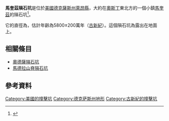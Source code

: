 {{Infobox terrestrial impact site
| name      = 馬奎茲隕石坑
| other_name = 
| photo = 
| photo_size = 
| photo_alt = 
| photo_caption = 
| location = 美國[[德克薩斯州|德克薩斯州]][[馬奎茲_(德克薩斯州)|馬奎茲]]
| map = Texas
| map_alt = 
| map_caption =馬奎茲隕石坑在德克薩斯州的位置
| map_size = 
| label_position = 
| lat_d = 31 | lat_m = 17 | lat_s = | lat_NS = N
| long_d = 96 | long_m = 18 | long_s = | long_EW = W
| coordinates = {{coord|31|17|N|96|18|W|region:US-TX_type:landmark_scale:100000|display=inline}}
| coordinates_ref = 
| confidence =
| diameter = {{convert|12.7|km|0|abbr=on}}
| depth =
| age = 5800± 200萬年
| exposed = No
| drilled = Yes
| bolide = 
| topo = 
| access = [[Image:Texas_7.svg|20px]] [[State_Highway_7_(Texas)|State Highway 7]]
| country = [[美國|美國]]
| state = [[德克薩斯州|德克薩斯州]]
| region = US-TX
| district = [[Leon_County,_TX|Leon County, TX]]
}}

'''馬奎茲隕石坑'''是位於[[美國|美國]][[德克薩斯州|德克薩斯州]][[萊昂縣_(德克薩斯州)|萊昂縣]]，大約在[[奧斯丁|奧斯丁]]東北方{{convert|177|km|0|abbr=on}}的一個小鎮[[馬奎茲_(德克薩斯州)|馬奎茲]]的隕石坑<ref>{{cite Earth Impact DB | name = Marquez| accessdate = 2009-08-17}}</ref>。

它的直徑為{{convert|12.7|km|0|abbr=on}}，估計年齡為5800±200萬年（[[古新世|古新紀]]）。這個隕石坑為露出在地面上。

== 相關條目 ==
*[[奧德薩隕石坑|奧德薩隕石坑]]
*[[馬德拉山脊隕石坑|馬德拉山脊隕石坑]]

== 參考資料 ==
{{reflist}}

{{Impact cratering on Earth}}

[[Category:美國的撞擊坑|Category:美國的撞擊坑]]
[[Category:德克萨斯州地形|Category:德克萨斯州地形]]
[[Category:古新紀的撞擊坑|Category:古新紀的撞擊坑]]